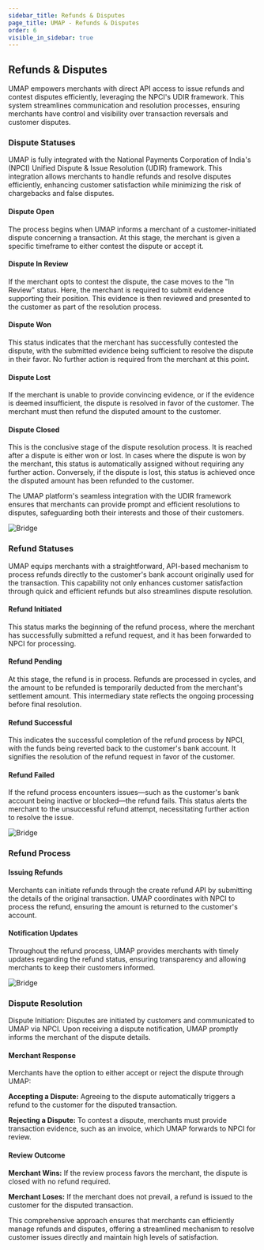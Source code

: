```yaml
---
sidebar_title: Refunds & Disputes
page_title: UMAP - Refunds & Disputes
order: 6
visible_in_sidebar: true
---
```


## Refunds & Disputes

UMAP empowers merchants with direct API access to issue refunds and contest disputes efficiently, leveraging the NPCI's UDIR framework. This system streamlines communication and resolution processes, ensuring merchants have control and visibility over transaction reversals and customer disputes.

### Dispute Statuses

UMAP is fully integrated with the National Payments Corporation of India's (NPCI) Unified Dispute & Issue Resolution (UDIR) framework. This integration allows merchants to handle refunds and resolve disputes efficiently, enhancing customer satisfaction while minimizing the risk of chargebacks and false disputes.

#### Dispute Open

The process begins when UMAP informs a merchant of a customer-initiated dispute concerning a transaction. At this stage, the merchant is given a specific timeframe to either contest the dispute or accept it.

#### Dispute In Review

If the merchant opts to contest the dispute, the case moves to the "In Review" status. Here, the merchant is required to submit evidence supporting their position. This evidence is then reviewed and presented to the customer as part of the resolution process.

#### Dispute Won

This status indicates that the merchant has successfully contested the dispute, with the submitted evidence being sufficient to resolve the dispute in their favor. No further action is required from the merchant at this point.

#### Dispute Lost

If the merchant is unable to provide convincing evidence, or if the evidence is deemed insufficient, the dispute is resolved in favor of the customer. The merchant must then refund the disputed amount to the customer.

#### Dispute Closed

This is the conclusive stage of the dispute resolution process. It is reached after a dispute is either won or lost. In cases where the dispute is won by the merchant, this status is automatically assigned without requiring any further action. Conversely, if the dispute is lost, this status is achieved once the disputed amount has been refunded to the customer.

The UMAP platform's seamless integration with the UDIR framework ensures that merchants can provide prompt and efficient resolutions to disputes, safeguarding both their interests and those of their customers.

<img
  src="https://storage.googleapis.com/strapi-assets/latest/dispute-statuses/dispute-statuses.png"
  alt="Bridge"
/>

### Refund Statuses

UMAP equips merchants with a straightforward, API-based mechanism to process refunds directly to the customer's bank account originally used for the transaction. This capability not only enhances customer satisfaction through quick and efficient refunds but also streamlines dispute resolution.

#### Refund Initiated

This status marks the beginning of the refund process, where the merchant has successfully submitted a refund request, and it has been forwarded to NPCI for processing.

#### Refund Pending

At this stage, the refund is in process. Refunds are processed in cycles, and the amount to be refunded is temporarily deducted from the merchant's settlement amount. This intermediary state reflects the ongoing processing before final resolution.

#### Refund Successful

This indicates the successful completion of the refund process by NPCI, with the funds being reverted back to the customer's bank account. It signifies the resolution of the refund request in favor of the customer.

#### Refund Failed

If the refund process encounters issues—such as the customer's bank account being inactive or blocked—the refund fails. This status alerts the merchant to the unsuccessful refund attempt, necessitating further action to resolve the issue.

<img
  src="https://storage.googleapis.com/strapi-assets/latest/refund-statuses/refund-statuses.png"
  alt="Bridge"
/>

### Refund Process

#### Issuing Refunds

Merchants can initiate refunds through the create refund API by submitting the details of the original transaction. UMAP coordinates with NPCI to process the refund, ensuring the amount is returned to the customer's account.

#### Notification Updates

Throughout the refund process, UMAP provides merchants with timely updates regarding the refund status, ensuring transparency and allowing merchants to keep their customers informed.

<img
  src="https://storage.googleapis.com/strapi-assets/latest/refund-process/refund-process.png"
  alt="Bridge"
/>

### Dispute Resolution

Dispute Initiation: Disputes are initiated by customers and communicated to UMAP via NPCI. Upon receiving a dispute notification, UMAP promptly informs the merchant of the dispute details.

#### Merchant Response

Merchants have the option to either accept or reject the dispute through UMAP:

**Accepting a Dispute:**
Agreeing to the dispute automatically triggers a refund to the customer for the disputed transaction.

**Rejecting a Dispute:**
To contest a dispute, merchants must provide transaction evidence, such as an invoice, which UMAP forwards to NPCI for review.

#### Review Outcome

**Merchant Wins:**
If the review process favors the merchant, the dispute is closed with no refund required.

**Merchant Loses:**
If the merchant does not prevail, a refund is issued to the customer for the disputed transaction.

This comprehensive approach ensures that merchants can efficiently manage refunds and disputes, offering a streamlined mechanism to resolve customer issues directly and maintain high levels of satisfaction.